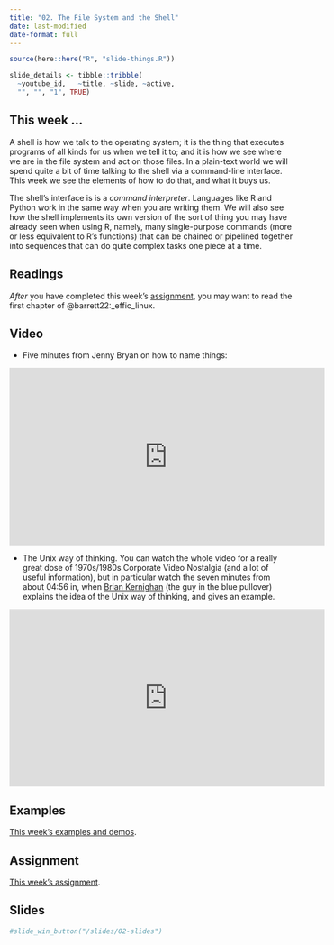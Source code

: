 ```yaml
---
title: "02. The File System and the Shell"
date: last-modified
date-format: full
---
```


```r
source(here::here("R", "slide-things.R"))

slide_details <- tibble::tribble(
  ~youtube_id,   ~title, ~slide, ~active,
  "", "", "1", TRUE)

```

## This week ...

A shell is how we talk to the operating system; it is the thing that executes programs of all kinds for us when we tell it to; and it is how we see where we are in the file system and act on those files. In a plain-text world we will spend quite a bit of time talking to the shell via a command-line interface. This week we see the elements of how to do that, and what it buys us. 

The shell's interface is is a _command interpreter_. Languages like R and Python work in the same way when you are writing them. We will also see how the shell implements its own version of the sort of thing you may have already seen when using R, namely, many single-purpose commands (more or less equivalent to R's functions) that can be chained or pipelined together into sequences that can do quite complex tasks one piece at a time.

## Readings

_After_ you have completed this week's [assignment](/assignment/02-assignment.qmd), you may want to read the first chapter of @barrett22:_effic_linux.


## Video

- Five minutes from Jenny Bryan on how to name things:

<iframe width="560" height="315" src="https://www.youtube.com/embed/ES1LTlnpLMk?si=hP_4NHRcqGe3KYUo" title="YouTube video player" frameborder="0" allow="accelerometer; autoplay; clipboard-write; encrypted-media; gyroscope; picture-in-picture; web-share" allowfullscreen></iframe>

- The Unix way of thinking. You can watch the whole video for a really great dose of 1970s/1980s Corporate Video Nostalgia (and a lot of useful information), but in particular watch the seven minutes from about 04:56 in, when [Brian Kernighan](https://en.wikipedia.org/wiki/Brian_Kernighan) (the guy in the blue pullover) explains the idea of the Unix way of thinking, and gives an example.

<iframe width="560" height="315" src="https://www.youtube.com/embed/tc4ROCJYbm0?si=gVXYm4heKI5WoRQ-&amp;start=296" title="YouTube video player" frameborder="0" allow="accelerometer; autoplay; clipboard-write; encrypted-media; gyroscope; picture-in-picture; web-share" referrerpolicy="strict-origin-when-cross-origin" allowfullscreen></iframe>

## Examples

[This week's examples and demos](/example/02-example.qmd).


## Assignment

[This week's assignment](/assignment/02-assignment.qmd).

## Slides

```{=html}
<script type="application/javascript">

function resizeIFrameToFitContent( iFrame ) {

   iFrame.width  = document.getElementById("quarto-document-content").clientWidth;
   iFrame.height  = (document.getElementById("quarto-document-content").clientWidth * 0.5625)
}

window.addEventListener('DOMContentLoaded', function(e) {

    var iFrame = document.getElementById( 'quartoframe' );
    resizeIFrameToFitContent( iFrame );
    } );

</script>
<!--iframe class="slide-deck" id="quartoframe" src="../slides/02-slides.html"></iframe-->
```

```r
#slide_win_button("/slides/02-slides")
```

